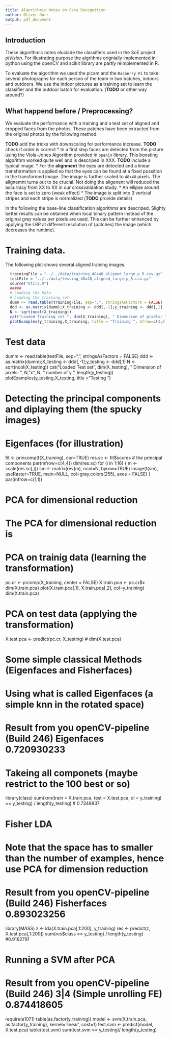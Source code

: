 ```yaml
---
title: Algorithmic Notes on Face Recognition 
author: Oliver Dürr
output: pdf_document 
---
```

## Introduction
These algorithmic notes eluciade the classifiers used in the SoE project *piVision*. For illustrating purpose the algrithms orignially implemented in python using the openCV and scikit library are partly reimplemented in R.

To evaluate the algorithm we used the picam and the `Rasberry Pi` to take several photographs for each person of the team in two batches, indoors and outdoors. We use the indoor pictures as a training set to learn the classifier and the outdoor batch for evaluation. (**TODO** or other way around?)

## What happend before / Preprocessing?
We evaluate the performance with a training and a test set of aligned and cropped faces from the photos. These patches have been extracted from the original photos by the following method.

**TODO** add the tricks with downscaling for performance increase. 
**TODO** check if order is correct
* In a first step faces are detected from the picture using the Viola-Jones Algorithm provided in `openCV` library. This boosting algorithm worked quite well and is descriped in XXX.
**TODO** include a typical image.
* For the **alignment** the eyes are detected and a linear transformation is applied so that the eyes can be found at a fixed possition in the transformed image. The image is further scaled to `48x48` pixels. The alignemnt turns out to be crucial. Not doing the aligenent will reduced the accurracy from XX to XX in our crossvalidation study.
* An ellipse around the face is set to zero (weak effect)
* The image is split into 3 vertcial stripes and each stripe is normalized (**TODO** provide details)

In the following the base-line classification algorithms are descriped. Slighty better results can be obtained when local binary pattern instead of the original grey values per pixels are used. This can be further enhanced by applying the LBP at different resolution of (patches) the image (which decreases the runtime). 

# Training data. 
The following plot shows several aligned training images.
```r
  trainingFile = "../../data/training_48x48_aligned_large.p_R.csv.gz"
  testFile = "../../data/testing_48x48_aligned_large.p_R.csv.gz"
  source("Utils.R")
  #####
  # Loading the Data
  # Loading the training set
  dumm <- read.table(trainingFile, sep=",", stringsAsFactors = FALSE)
  ddd <- as.matrix(dumm);X_training <- ddd[,-1];y_training <- ddd[,1]
  N <- sqrt(ncol(X_training))
  cat("Loaded Training set ", dim(X_training), " Dimension of pixels: ", N, "x", N)
  plotExamples(y_training,X_training, title = "Training ", mfrow=c(3,6))
```

# Test data
dumm <- read.table(testFile, sep=",", stringsAsFactors = FALSE)
ddd <- as.matrix(dumm);X_testing <- ddd[,-1];y_testing <- ddd[,1]
N <- sqrt(ncol(X_testing))
cat("Loaded Test set ", dim(X_testing), " Dimension of pixels: ", N, "x", N, " number of y ", length(y_testing))
plotExamples(y_testing,X_testing, title = "Testing ")

##### 
# Detecting the principal components and diplaying them (the spucky images)
# Eigenfaces (for illustration)
fit <- princomp(t(X_training), cor=TRUE)
res.sc <- fit$scores # the principal components
par(mfrow=c(4,4))
dim(res.sc)
for (i in 1:16) {
  m <- scale(res.sc[,i])
  sm <- matrix(rev(m), ncol=N, byrow=TRUE)
  image(t(sm), useRaster=TRUE, main=NULL, col=gray.colors(255), axes = FALSE)
}
par(mfrow=c(1,1))

#####
# PCA for dimensional reduction
# The PCA for dimensional reduction is 
# PCA on trainig data (learning the transformation)
pc.cr <- prcomp(X_training, center = FALSE)
X.train.pca <- pc.cr$x
dim(X.train.pca)
plot(X.train.pca[,1], X.train.pca[,2], col=y_training)
dim(X.train.pca)

# PCA on test data (applying the transformation)
X.test.pca <- predict(pc.cr, X_testing) #
dim(X.test.pca)

##### 
# Some simple classical Methods (Eigenfaces and Fisherfaces)
# Using what is called Eigenfaces (a simple knn in the rotated space)
# Result from you openCV-pipeline (Build 246) Eigenfaces 0.720930233
# Takeing all componets (maybe restrict to the 100 best or so)
library(class)
sum(knn(train = X.train.pca, test = X.test.pca, cl = y_training) == y_testing) / length(y_testing)  # 0.7348837

# Fisher LDA 
# Note that the space has to smaller than the number of examples, hence use PCA for dimension reduction
# Result from you openCV-pipeline (Build 246) Fisherfaces 0.893023256
library(MASS)
z <- lda(X.train.pca[,1:200], y_training)
res <- predict(z, X.test.pca[,1:200])
sum(res$class == y_testing) / length(y_testing) #0.9162791

# Running a SVM after PCA
# Result from you openCV-pipeline (Build 246) 3|4 (Simple unrolling FE) 0.874418605
require(e1071)
table(as.factor(y_training))
model <- svm(X.train.pca, as.factor(y_training), kernel='linear', cost=1)
test.svm <- predict(model, X.test.pca)
table(test.svm)
sum(test.svm == y_testing)/ length(y_testing) 





